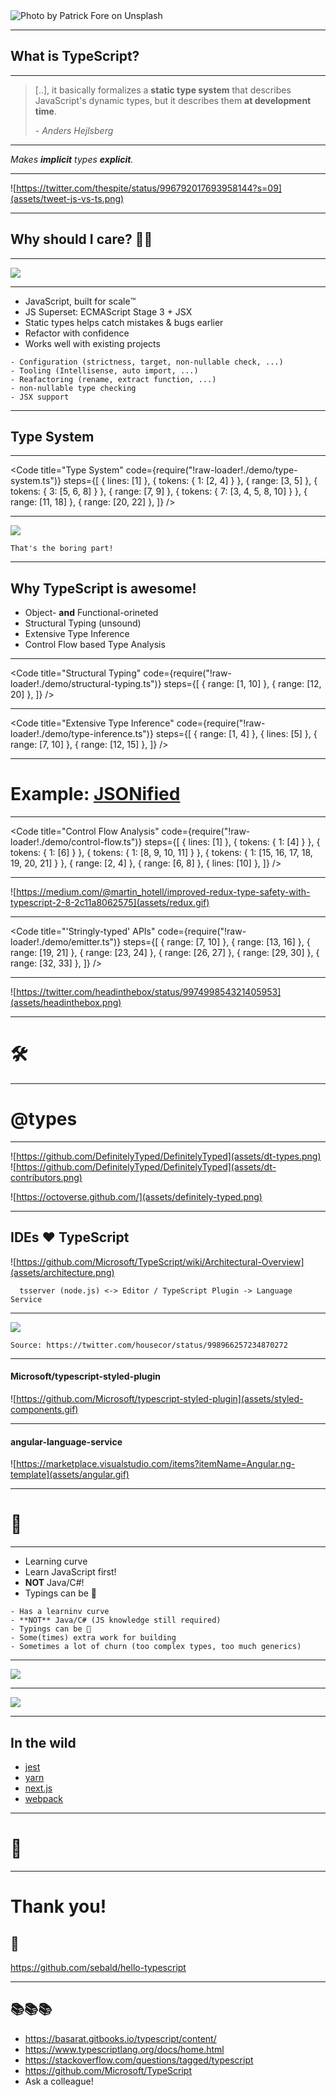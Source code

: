 

<Head>
  <title>Hello TypeScript!</title>

  <meta name='twitter:card' content='summary_large_image' />
  <meta name='twitter:site' content='@sebastianSebald' />
  <meta name='twitter:title' content='Hello TypeScript' />
  <meta name='twitter:description' content='A talk about the awesomeness of TypeScript!' />
  <meta name='twitter:image' content='https://raw.githubusercontent.com/sebald/hello-typescript/master/deck.png' />

  <link rel="shortcut icon" href="assets/fav.png"/>
</Head>

<Image src="assets/patrick-fore-381200-unsplash.jpg" alt="Photo by Patrick Fore on Unsplash"/>

---

## What is TypeScript?

---

> [..], it basically formalizes a **static type system** that describes JavaScript's dynamic types, but it describes them **at development time**.
>
> *- Anders Hejlsberg*

---

*Makes **implicit** types **explicit**.*

---

![https://twitter.com/thespite/status/996792017693958144?s=09](assets/tweet-js-vs-ts.png)

---

## Why should I care? 🤷‍♂️

---

![](assets/olympics.gif)

---

- JavaScript, built for scale™️ 
- JS Superset: ECMAScript Stage 3 + JSX
- Static types helps catch mistakes & bugs earlier
- Refactor with confidence
- Works well with existing projects

```notes
- Configuration (strictness, target, non-nullable check, ...)
- Tooling (Intellisense, auto import, ...)
- Reafactoring (rename, extract function, ...)
- non-nullable type checking
- JSX support
```

---

## Type System

---

<Code
  title="Type System"
  code={require("!raw-loader!./demo/type-system.ts")}
  steps={[
    { lines: [1] },
    { tokens: { 1: [2, 4] } },
    { range: [3, 5] },
    { tokens: { 3: [5, 6, 8] } },
    { range: [7, 9] },
    { tokens: { 7: [3, 4, 5, 8, 10] } },
    { range: [11, 18] },
    { range: [20, 22] },
  ]}
/>

---

![](assets/boring.gif)

```notes
That's the boring part!
```

---

## Why TypeScript is awesome!

- Object- **and** Functional-orineted
- Structural Typing (unsound)
- Extensive Type Inference
- Control Flow based Type Analysis

---

<Code
  title="Structural Typing"
  code={require("!raw-loader!./demo/structural-typing.ts")}
  steps={[
    { range: [1, 10] },
    { range: [12, 20] },
  ]}
/>

---

<Code
  title="Extensive Type Inference"
  code={require("!raw-loader!./demo/type-inference.ts")}
  steps={[
    { range: [1, 4] },
    { lines: [5] },
    { range: [7, 10] },
    { range: [12, 15] },
  ]}
/>

---

# Example: [JSONified](https://codesandbox.io/s/8l6v19y7o9)

---

<Code
  title="Control Flow Analysis"
  code={require("!raw-loader!./demo/control-flow.ts")}
  steps={[
    { lines: [1] },
    { tokens: { 1: [4] } },
    { tokens: { 1: [6] } },
    { tokens: { 1: [8, 9, 10, 11] } },
    { tokens: { 1: [15, 16, 17, 18, 19, 20, 21] } },
    { range: [2, 4] },
    { range: [6, 8] },
    { lines: [10] },
  ]}
/>

---

![https://medium.com/@martin_hotell/improved-redux-type-safety-with-typescript-2-8-2c11a8062575](assets/redux.gif)

---

<Code
  title="'Stringly-typed' APIs"
  code={require("!raw-loader!./demo/emitter.ts")}
  steps={[
    { range: [7, 10] },
    { range: [13, 16] },
    { range: [19, 21] },
    { range: [23, 24] },
    { range: [26, 27] },
    { range: [29, 30] },
    { range: [32, 33] },
  ]}
/>

---

![https://twitter.com/headinthebox/status/997499854321405953](assets/headinthebox.png)

---

# 🛠

---

# @types

---


![https://github.com/DefinitelyTyped/DefinitelyTyped](assets/dt-types.png)
![https://github.com/DefinitelyTyped/DefinitelyTyped](assets/dt-contributors.png)

![https://octoverse.github.com/](assets/definitely-typed.png)

---

## IDEs ❤️ TypeScript

![https://github.com/Microsoft/TypeScript/wiki/Architectural-Overview](assets/architecture.png)

```notes
  tsserver (node.js) <-> Editor / TypeScript Plugin -> Language Service
```

---

<Image src='assets/js-check.jpg' />

```notes
Source: https://twitter.com/housecor/status/998966257234870272
```

---

#### Microsoft/typescript-styled-plugin

![https://github.com/Microsoft/typescript-styled-plugin](assets/styled-components.gif)

---

#### angular-language-service

![https://marketplace.visualstudio.com/items?itemName=Angular.ng-template](assets/angular.gif)

---

# 🍑

---

- Learning curve
- Learn JavaScript first!
- **NOT** Java/C#!
- Typings can be 💩

```notes
- Has a learninv curve
- **NOT** Java/C# (JS knowledge still required)
- Typings can be 💩
- Some(times) extra work for building
- Sometimes a lot of churn (too complex types, too much generics)
```

---

![](assets/annotations.jpeg)

---

![](assets/npm.jpg)

---

## In the wild

- [jest](https://jestjs.io)
- [yarn](https://yarnpkg.com)
- [next.js](https://nextjs.org)
- [webpack](https://webpack.js.org/)

---

# 🏁

---

# Thank you!

## 👏

https://github.com/sebald/hello-typescript

---

## 📚📚📚

- https://basarat.gitbooks.io/typescript/content/
- https://www.typescriptlang.org/docs/home.html
- https://stackoverflow.com/questions/tagged/typescript
- https://github.com/Microsoft/TypeScript
- Ask a colleague!